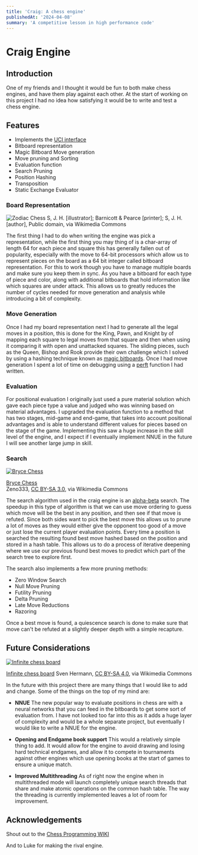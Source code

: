 ```yaml
---
title: 'Craig: A chess engine'
publishedAt: '2024-04-08'
summary: 'A competitive lesson in high performance code'
---
```


# Craig Engine

## Introduction

One of my friends and I thought it would be fun to both make chess engines, 
and have them play against each other.
At the start of working on this project I had no idea how satisfying it would be to 
write and test a chess engine.

## Features

- Implements the [UCI interface](https://gist.github.com/DOBRO/2592c6dad754ba67e6dcaec8c90165bf)
- Bitboard representation
- Magic Bitboard Move generation
- Move pruning and Sorting
- Evaluation function
- Search Pruning
- Position Hashing
- Transposition
- Static Exchange Evaluator

### Board Representation

![Zodiac Chess](/images/craig/Zodiacal_chess_board.jpg)
S, J. H. [illustrator]; Barnicott & Pearce [printer]; S, J. H. [author], Public domain, via Wikimedia Commons


The first thing I had to do when writing the engine was pick a representation, 
while the first thing you may thing of is a char-array of length 64 for each piece and square
this has generally fallen out of popularity, especially with the move to 64-bit processors
which allow us to represent pieces on the board as a 64 bit integer called
bitboard representation. For this to work though you have to manage multiple boards and make 
sure you keep them in sync. As you have a bitboard for each type of piece and color, along with
additional bitboards that hold information like which squares are under attack.
This allows us to greatly reduces the number of cycles needed for move generation and analysis
while introducing a bit of complexity.

### Move Generation

Once I had my board representation next I had  to generate all the legal moves in a position,
this is done for the King, Pawn, and Knight by of mapping each square to legal moves from that square and
then when using it comparing it with open and unattacked squares. The sliding pieces, such as the Queen, Bishop and Rook
provide their own challenge which I solved by using a hashing technique known as 
[magic bitboards](https://www.chessprogramming.org/Magic_Bitboards). Once I had move generation I spent a lot 
of time on debugging using a [perft](https://www.chessprogramming.org/Perft) function I had written.

### Evaluation

For positional evaluation I originally just used a pure material solution which gave each piece type
a value and judged who was winning based on material advantages. I upgraded the evaluation function to a 
method that has two stages, mid-game and end-game, that takes into account positional advantages
and is able to understand different values for pieces based on the stage of the game. Implementing this
saw a huge increase in the skill level of the engine, and I expect if I eventually implement NNUE
in the future I will see another large jump in skill.

### Search

[![Bryce Chess](/images/craig/Bryce_Chess.jpg)](https://commons.wikimedia.org/wiki/File:Bryce_Chess.jpg)

[Bryce Chess](https://commons.wikimedia.org/wiki/File:Bryce_Chess.jpg)  
Zeno333, [CC BY-SA 3.0](http://creativecommons.org/licenses/by-sa/3.0/), via Wikimedia Commons

The search algorithm used in the craig engine is an [alpha-beta](https://en.wikipedia.org/wiki/Alpha–beta_pruning) search.
The speedup in this type of algorithm is that we can use move ordering to guess which move will be
the best in any position, and then see if that move is refuted. Since both sides want to pick the best move this 
allows us to prune a lot of moves as they would either give the opponent too good of a move or just lose the current
player evaluation points. Every time a position is searched the resulting found best move hashed based on the position
and stored in a hash table. This allows us to do a process of iterative deepening where we use our previous
found best moves to predict which part of the search tree to explore first.

The search also implements a few more pruning methods:
- Zero Window Search
- Null Move Pruning
- Futility Pruning
- Delta Pruning
- Late Move Reductions
- Razoring

Once a best move is found, a quiescence search is done to make sure that move can't be refuted at a slightly deeper depth
with a simple recapture. 

## Future Considerations

[![Infinite chess board](/images/craig/Infinite_chess_board.jpg)](https://commons.wikimedia.org/wiki/File:Infinite_chess_board.jpg)

[Infinite chess board](https://commons.wikimedia.org/wiki/File:Infinite_chess_board.jpg)
Sven Hermann, [CC BY-SA 4.0](https://creativecommons.org/licenses/by-sa/4.0), via Wikimedia Commons

In the future with this project there are many things that I would like to add and change.
Some of the things on the top of my mind are:

- **NNUE** The new popular way to evaluate positions in chess are with a neural networks that you 
can feed in the bitboards to get some sort of evaluation from. I have not looked too far into this
as it adds a huge layer of complexity and would be a whole separate project, but eventually I would
like to write a NNUE for the engine.

- **Opening and Endgame book support** This would a relatively simple thing to add. It would allow
for the engine to avoid drawing and losing hard technical endgames, and allow it to compete in tournaments
against other engines which use opening books at the start of games to ensure a unique match.

- **Improved Multithreading** As of right now the engine when in multithreaded mode will launch
completely unique search threads that share and make atomic operations on the common hash table. The way
the threading is currently implemented leaves a lot of room for improvement.

## Acknowledgements

Shout out to the [Chess Programming WIKI](https://chessprogramming.org/)

And to Luke for making the rival engine.
